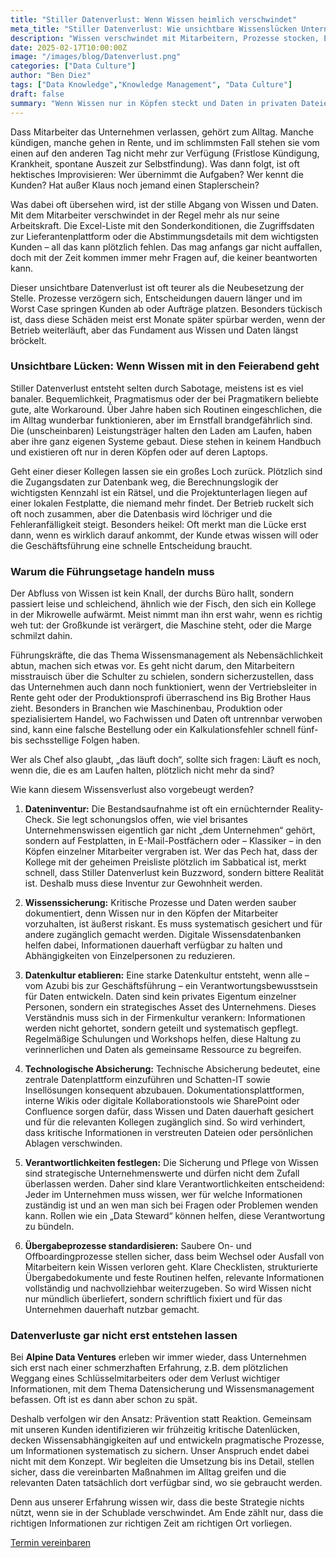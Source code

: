 ```yaml
---
title: "Stiller Datenverlust: Wenn Wissen heimlich verschwindet"
meta_title: "Stiller Datenverlust: Wie unsichtbare Wissenslücken Unternehmen gefährden"
description: "Wissen verschwindet mit Mitarbeitern, Prozesse stocken, Entscheidungen verzögern sich. Wie Sie Ihre kritischen Daten sichern können."
date: 2025-02-17T10:00:00Z
image: "/images/blog/Datenverlust.png"
categories: ["Data Culture"]
author: "Ben Diez"
tags: ["Data Knowledge","Knowledge Management", "Data Culture"]
draft: false
summary: "Wenn Wissen nur in Köpfen steckt und Daten in privaten Dateien schlummern, drohen teure Lücken. Wie Firmen ihr Unternehmenswissen sichern, bevor es unbemerkt verschwindet."
---
```


Dass Mitarbeiter das Unternehmen verlassen, gehört zum Alltag. Manche kündigen, manche gehen in Rente, und im schlimmsten Fall stehen sie vom einen auf den anderen Tag nicht mehr zur Verfügung (Fristlose Kündigung, Krankheit, spontane Auszeit zur Selbstfindung). Was dann folgt, ist oft hektisches Improvisieren: Wer übernimmt die Aufgaben? Wer kennt die Kunden? Hat außer Klaus noch jemand einen Staplerschein?

Was dabei oft übersehen wird, ist der stille Abgang von Wissen und Daten. Mit dem Mitarbeiter verschwindet in der Regel mehr als nur seine Arbeitskraft. Die Excel-Liste mit den Sonderkonditionen, die Zugriffsdaten zur Lieferantenplattform oder die Abstimmungsdetails mit dem wichtigsten Kunden – all das kann plötzlich fehlen. Das mag anfangs gar nicht auffallen, doch mit der Zeit kommen immer mehr Fragen auf, die keiner beantworten kann.

Dieser unsichtbare Datenverlust ist oft teurer als die Neubesetzung der Stelle. Prozesse verzögern sich, Entscheidungen dauern länger und im Worst Case springen Kunden ab oder Aufträge platzen. Besonders tückisch ist, dass diese Schäden meist erst Monate später spürbar werden, wenn der Betrieb weiterläuft, aber das Fundament aus Wissen und Daten längst bröckelt.

### Unsichtbare Lücken: Wenn Wissen mit in den Feierabend geht

Stiller Datenverlust entsteht selten durch Sabotage, meistens ist es viel banaler. Bequemlichkeit, Pragmatismus oder der bei Pragmatikern beliebte gute, alte Workaround. Über Jahre haben sich Routinen eingeschlichen, die im Alltag wunderbar funktionieren, aber im Ernstfall brandgefährlich sind. Die (unscheinbaren) Leistungsträger halten den Laden am Laufen, haben aber ihre ganz eigenen Systeme gebaut. Diese stehen in keinem Handbuch und existieren oft nur in deren Köpfen oder auf deren Laptops.

Geht einer dieser Kollegen lassen sie ein großes Loch zurück. Plötzlich sind die Zugangsdaten zur Datenbank weg, die Berechnungslogik der wichtigsten Kennzahl ist ein Rätsel, und die Projektunterlagen liegen auf einer lokalen Festplatte, die niemand mehr findet. Der Betrieb ruckelt sich oft noch zusammen, aber die Datenbasis wird löchriger und die Fehleranfälligkeit steigt. Besonders heikel: Oft merkt man die Lücke erst dann, wenn es wirklich darauf ankommt, der Kunde etwas wissen will oder die Geschäftsführung eine schnelle Entscheidung braucht.

### Warum die Führungsetage handeln muss

Der Abfluss von Wissen ist kein Knall, der durchs Büro hallt, sondern passiert leise und schleichend, ähnlich wie der Fisch, den sich ein Kollege in der Mikrowelle aufwärmt. Meist nimmt man ihn erst wahr, wenn es richtig weh tut: der Großkunde ist verärgert, die Maschine steht, oder die Marge schmilzt dahin.

Führungskräfte, die das Thema Wissensmanagement als Nebensächlichkeit abtun, machen sich etwas vor. Es geht nicht darum, den Mitarbeitern misstrauisch über die Schulter zu schielen, sondern sicherzustellen, dass das Unternehmen auch dann noch funktioniert, wenn der Vertriebsleiter in Rente geht oder der Produktionsprofi überraschend ins Big Brother Haus zieht. Besonders in Branchen wie Maschinenbau, Produktion oder spezialisiertem Handel, wo Fachwissen und Daten oft untrennbar verwoben sind, kann eine falsche Bestellung oder ein Kalkulationsfehler schnell fünf- bis sechsstellige Folgen haben.

Wer als Chef also glaubt, „das läuft doch“, sollte sich fragen: Läuft es noch, wenn die, die es am Laufen halten, plötzlich nicht mehr da sind?

Wie kann diesem Wissensverlust also vorgebeugt werden?

1.	**Dateninventur:** Die Bestandsaufnahme ist oft ein ernüchternder Reality-Check. Sie legt schonungslos offen, wie viel brisantes Unternehmenswissen eigentlich gar nicht „dem Unternehmen“ gehört, sondern auf Festplatten, in E-Mail-Postfächern oder – Klassiker – in den Köpfen einzelner Mitarbeiter vergraben ist. Wer das Pech hat, dass der Kollege mit der geheimen Preisliste plötzlich im Sabbatical ist, merkt schnell, dass Stiller Datenverlust kein Buzzword, sondern bittere Realität ist. Deshalb muss diese Inventur zur Gewohnheit werden.

2.	**Wissenssicherung:** Kritische Prozesse und Daten werden sauber dokumentiert, denn Wissen nur in den Köpfen der Mitarbeiter vorzuhalten, ist äußerst riskant. Es muss systematisch gesichert und für andere zugänglich gemacht werden. Digitale Wissensdatenbanken helfen dabei, Informationen dauerhaft verfügbar zu halten und Abhängigkeiten von Einzelpersonen zu reduzieren.

3.	**Datenkultur etablieren:** Eine starke Datenkultur entsteht, wenn alle – vom Azubi bis zur Geschäftsführung – ein Verantwortungsbewusstsein für Daten entwickeln. Daten sind kein privates Eigentum einzelner Personen, sondern ein strategisches Asset des Unternehmens. Dieses Verständnis muss sich in der Firmenkultur verankern: Informationen werden nicht gehortet, sondern geteilt und systematisch gepflegt. Regelmäßige Schulungen und Workshops helfen, diese Haltung zu verinnerlichen und Daten als gemeinsame Ressource zu begreifen.

4.	**Technologische Absicherung:** Technische Absicherung bedeutet, eine zentrale Datenplattform einzuführen und Schatten-IT sowie Insellösungen konsequent abzubauen. Dokumentationsplattformen, interne Wikis oder digitale Kollaborationstools wie SharePoint oder Confluence sorgen dafür, dass Wissen und Daten dauerhaft gesichert und für die relevanten Kollegen zugänglich sind. So wird verhindert, dass kritische Informationen in verstreuten Dateien oder persönlichen Ablagen verschwinden.

5.	**Verantwortlichkeiten festlegen:** Die Sicherung und Pflege von Wissen sind strategische Unternehmenswerte und dürfen nicht dem Zufall überlassen werden. Daher sind klare Verantwortlichkeiten entscheidend: Jeder im Unternehmen muss wissen, wer für welche Informationen zuständig ist und an wen man sich bei Fragen oder Problemen wenden kann. Rollen wie ein „Data Steward“ können helfen, diese Verantwortung zu bündeln.

6.	**Übergabeprozesse standardisieren:** Saubere On- und Offboardingprozesse stellen sicher, dass beim Wechsel oder Ausfall von Mitarbeitern kein Wissen verloren geht. Klare Checklisten, strukturierte Übergabedokumente und feste Routinen helfen, relevante Informationen vollständig und nachvollziehbar weiterzugeben. So wird Wissen nicht nur mündlich überliefert, sondern schriftlich fixiert und für das Unternehmen dauerhaft nutzbar gemacht.

### Datenverluste gar nicht erst entstehen lassen

Bei **Alpine Data Ventures** erleben wir immer wieder, dass Unternehmen sich erst nach einer schmerzhaften Erfahrung, z.B. dem plötzlichen Weggang eines Schlüsselmitarbeiters oder dem Verlust wichtiger Informationen, mit dem Thema Datensicherung und Wissensmanagement befassen. Oft ist es dann aber schon zu spät.

Deshalb verfolgen wir den Ansatz: Prävention statt Reaktion. Gemeinsam mit unseren Kunden identifizieren wir frühzeitig kritische Datenlücken, decken Wissensabhängigkeiten auf und entwickeln pragmatische Prozesse, um Informationen systematisch zu sichern. Unser Anspruch endet dabei nicht mit dem Konzept. Wir begleiten die Umsetzung bis ins Detail, stellen sicher, dass die vereinbarten Maßnahmen im Alltag greifen und die relevanten Daten tatsächlich dort verfügbar sind, wo sie gebraucht werden.

Denn aus unserer Erfahrung wissen wir, dass die beste Strategie nichts nützt, wenn sie in der Schublade verschwindet. Am Ende zählt nur, dass die richtigen Informationen zur richtigen Zeit am richtigen Ort vorliegen.

<div class="col-12 flex justify-center">
  <a class="btn btn-adv" href="https://calendly.com/andreas-klostermann-alpinedata/ersttermin">Termin vereinbaren</a>
</div>
